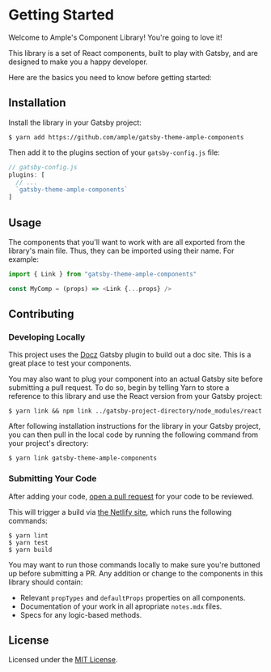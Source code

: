 
<Meta title="Getting Started" />

# Getting Started

Welcome to Ample's Component Library! You're going to love it!

This library is a set of React components, built to play with Gatsby, and are designed to make you a happy developer.

Here are the basics you need to know before getting started:

## Installation

Install the library in your Gatsby project:

    $ yarn add https://github.com/ample/gatsby-theme-ample-components

Then add it to the plugins section of your `gatsby-config.js` file:

```js
// gatsby-config.js
plugins: [
  // ...
  `gatsby-theme-ample-components`
]
```

## Usage

The components that you'll want to work with are all exported from the library's main file. Thus, they can be imported using their name. For example:

```js
import { Link } from "gatsby-theme-ample-components"

const MyComp = (props) => <Link {...props} />
```

## Contributing

### Developing Locally

This project uses the [Docz](https://www.docz.site/) Gatsby plugin to build out a doc site. This is a great place to test your components.

You may also want to plug your component into an actual Gatsby site before submitting a pull request. To do so, begin by telling Yarn to store a reference to this library and use the React version from your Gatsby project:

    $ yarn link && npm link ../gatsby-project-directory/node_modules/react

After following installation instructions for the library in your Gatsby project, you can then pull in the local code by running the following command from your project's directory:

    $ yarn link gatsby-theme-ample-components

### Submitting Your Code

After adding your code, [open a pull request](https://github.com/ample/gatsby-theme-ample-components/compare) for your code to be reviewed.

This will trigger a build via [the Netlify site](https://app.netlify.com/sites/gatsby-theme-ample-components), which runs the following commands:

    $ yarn lint
    $ yarn test
    $ yarn build

You may want to run those commands locally to make sure you're buttoned up before submitting a PR. Any addition or change to the components in this library should contain:

- Relevant `propTypes` and `defaultProps` properties on all components.
- Documentation of your work in all apropriate `notes.mdx` files.
- Specs for any logic-based methods.

## License

Licensed under the [MIT License](https://github.com/ample/gatsby-theme-ample-components/blob/master/LICENSE).
